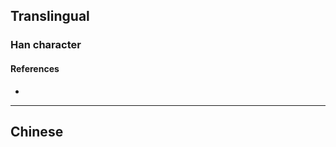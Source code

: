 {{also|懟}}
{{character info}}
==Translingual==
{{Han simplified forms|懟|𪫼|怼|ex=y}}

===Han character===
{{Han char|rn=61|rad=心|as=05|sn=8|four=|canj=EIP|ids=⿱对心}}

====References====
* {{Han ref|kx=0383.111|hdz=42282.050|uh=603C|ud=24636}}

----

==Chinese==
{{zh-see|懟}}